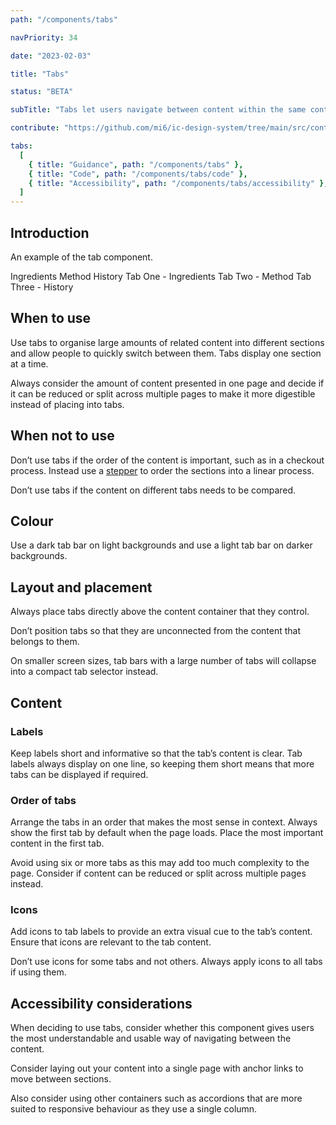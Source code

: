 ```yaml
---
path: "/components/tabs"

navPriority: 34

date: "2023-02-03"

title: "Tabs"

status: "BETA"

subTitle: "Tabs let users navigate between content within the same context. Tabs organise complex layouts by moving content into multiple sections."

contribute: "https://github.com/mi6/ic-design-system/tree/main/src/content/structured/components/tabs"

tabs:
  [
    { title: "Guidance", path: "/components/tabs" },
    { title: "Code", path: "/components/tabs/code" },
    { title: "Accessibility", path: "/components/tabs/accessibility" },
  ]
---
```



## Introduction

An example of the tab component.

<ComponentPreview>
  <IcTabContext>
    <IcTabGroup label="Example tab group">
      <IcTab>Ingredients</IcTab>
      <IcTab>Method</IcTab>
      <IcTab>History</IcTab>
    </IcTabGroup>
    <IcTabPanel>Tab One - Ingredients</IcTabPanel>
    <IcTabPanel>Tab Two - Method</IcTabPanel>
    <IcTabPanel>Tab Three - History</IcTabPanel>
  </IcTabContext>
</ComponentPreview>

## When to use

Use tabs to organise large amounts of related content into different sections and allow people to quickly switch between them. Tabs display one section at a time.

Always consider the amount of content presented in one page and decide if it can be reduced or split across multiple pages to make it more digestible instead of placing into tabs.

## When not to use

Don’t use tabs if the order of the content is important, such as in a checkout process. Instead use a [stepper](/components/stepper) to order the sections into a linear process.

Don’t use tabs if the content on different tabs needs to be compared.

## Colour

Use a dark tab bar on light backgrounds and use a light tab bar on darker backgrounds.

<DoubleDoDontCaution>
  <DoDontCaution
    imageSrc={tabsFig1}
    imageAlt="A recipe site showing a recipe titled ‘Hazelnut macchiato recipe’. The recipe sits on a white background and has a dark tab bar with two tabs for ‘Ingredients’ and ‘Method’."
    state="good"
    caption="Use a dark tab bar on light backgrounds."
  />
  <DoDontCaution
    imageSrc={tabsFig2}
    imageAlt="A recipe site showing a recipe titled ‘Hazelnut macchiato recipe’. The recipe sits on a dark blue background and has a light tab bar with two tabs for ‘Ingredients’ and ‘Method’."
    state="good"
    caption="Use a light tab bar on dark backgrounds."
  />
</DoubleDoDontCaution>

## Layout and placement

Always place tabs directly above the content container that they control.

Don’t position tabs so that they are unconnected from the content that belongs to them.

<DoDontCaution
  imageSrc={tabsFig3}
  imageAlt="A recipe site showing a page titled ‘Hazelnut macchiato recipe’. The page title has a tab bar showing two tabs ‘Ingredients’ and ‘Method’. Between the tab bar and the tab container is a link to ‘our menu’."
  state="bad"
  caption="Don’t separate the tab container from the tab bar."
/>

On smaller screen sizes, tab bars with a large number of tabs will collapse into a compact tab selector instead.

<DoubleDoDontCaution>
  <DoDontCaution
    imageSrc={tabsFig4}
    imageAlt="A recipe site showing a page titled ‘Hazelnut macchiato recipe’. The page title has a tab bar showing a series of tabs. Three tabs are viewable on the screen and scroll buttons are displayed in the tab bar indicating that more tabs can be scrolled into view."
    state="good"
    caption="A tab bar showing multiple tabs in a compact layout. Scroll controls are added to navigate through the tab bar."
  />
</DoubleDoDontCaution>

## Content

### Labels

Keep labels short and informative so that the tab’s content is clear. Tab labels always display on one line, so keeping them short means that more tabs can be displayed if required.

<DoubleDoDontCaution>
  <DoDontCaution
    imageSrc={tabsFig5}
    imageAlt="A recipe page showing a tab bar with two tabs labelled ‘Ingredients’ and ‘Method’."
    state="good"
    caption="Use concise labels on tabs."
  />
  <DoDontCaution
    imageSrc={tabsFig6}
    imageAlt="A recipe page showing a tab bar with two tabs labelled ‘This is what goes in it’ and 'How it's made’."
    state="bad"
    caption="Don’t use long labels."
  />
</DoubleDoDontCaution>

### Order of tabs

Arrange the tabs in an order that makes the most sense in context. Always show the first tab by default when the page loads. Place the most important content in the first tab.

Avoid using six or more tabs as this may add too much complexity to the page. Consider if content can be reduced or split across multiple pages instead.

<DoDontCaution
  imageSrc={tabsFig7}
  imageAlt="A recipe page with a tab bar with six tabs."
  state="caution"
  caption="Avoid using too many tabs as it can complicate the page."
/>

### Icons

Add icons to tab labels to provide an extra visual cue to the tab’s content. Ensure that icons are relevant to the tab content.

<DoubleDoDontCaution>
  <DoDontCaution
    imageSrc={tabsFig8}
    imageAlt="A tab bar with two icon tabs labelled ‘Ingredients’ and ‘Method’. The ingredients tab has a fridge icon and the method tab has a checklist icon."
    state="good"
    caption="Use clear icons on tab labels."
  />
  <DoDontCaution
    imageSrc={tabsFig9}
    imageAlt="A tab bar with two icon tabs labelled ‘Ingredients’ and ‘Method’. Both icons are difficult to understand as they don't clearly match the label."
    state="bad"
    caption="Don’t use ambiguous icons."
  />
</DoubleDoDontCaution>

Don’t use icons for some tabs and not others. Always apply icons to all tabs if using them.

<DoDontCaution
  imageSrc={tabsFig10}
  imageAlt=" A recipe page that shows a tab bar with three tabs. Only one tab out of the three uses an icon."
  state="bad"
  caption="Don’t mix normal tabs with icon tabs. Use either all normal tabs or all icon tabs."
/>

## Accessibility considerations

When deciding to use tabs, consider whether this component gives users the most understandable and usable way of navigating between the content.

Consider laying out your content into a single page with anchor links to move between sections.

Also consider using other containers such as accordions that are more suited to responsive behaviour as they use a single column.
